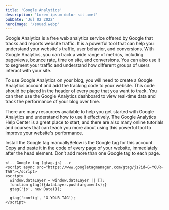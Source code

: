 ```yaml
---
title: 'Google Analytics'
description: 'Lorem ipsum dolor sit amet'
pubDate: 'Jul 02 2022'
heroImage: '/souad.webp'
---
```


Google Analytics is a free web analytics service offered by Google that tracks and reports website traffic. It is a powerful tool that can help you understand your website's traffic, user behavior, and conversions. With Google Analytics, you can track a wide range of metrics, including pageviews, bounce rate, time on site, and conversions. You can also use it to segment your traffic and understand how different groups of users interact with your site.

To use Google Analytics on your blog, you will need to create a Google Analytics account and add the tracking code to your website. This code should be placed in the header of every page that you want to track. You can then use the Google Analytics dashboard to view real-time data and track the performance of your blog over time.

There are many resources available to help you get started with Google Analytics and understand how to use it effectively. The Google Analytics Help Center is a great place to start, and there are also many online tutorials and courses that can teach you more about using this powerful tool to improve your website's performance.

Install the Google tag manuallyBelow is the Google tag for this account. Copy and paste it in the code of every page of your website, immediately after the head element. Don’t add more than one Google tag to each page.

```
<!-- Google tag (gtag.js) -->
<script async src="https://www.googletagmanager.com/gtag/js?id=G-YOUR-TAG"></script>
<script>
  window.dataLayer = window.dataLayer || [];
  function gtag(){dataLayer.push(arguments);}
  gtag('js', new Date());

  gtag('config', 'G-YOUR-TAG');
</script>
```

